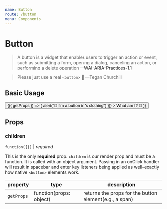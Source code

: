 ```yaml
---
name: Button
route: /button
menu: Components
---
```



# Button

> A button is a widget that enables users to trigger an action or event, such as
> submitting a form, opening a dialog, canceling an action, or performing a
> delete operation
—[WAI-ARIA-Practices-1.1](https://www.w3.org/TR/wai-aria-practices-1.1/#button)

> Please just use a real `<button>` 🙏
—Tegan Churchill

## Basic Usage

<Playground>
  <Button>
    {({ getProps }) => (
      <span
        {...getProps({
          onClick: () => alert("💁‍ I'm a button in <span>'s clothing")
        })}
      >
        What am I? 🤔
      </span>
    )}
  </Button>
</Playground>

## Props

### children
`function({})` | *required*

This is the only **required** prop. `children` is our render prop and must be a
function. It is called with an object argument. Passing in an onClick handler
will result in spacebar and enter key listeners being applied as well–exactly
how native `<button>` elements work.

| **property**      | **type** | **description** |
|-------------------|----------|-----------------|
| `getProps` | function(props: object) | returns the props for the button element(e.g., a span) |
